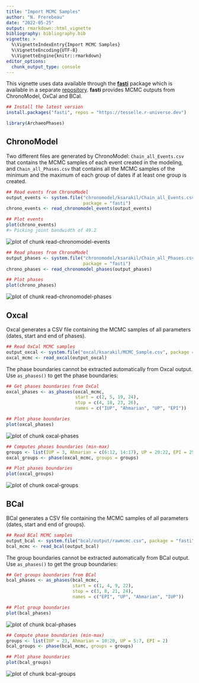 ```yaml
---
title: "Import MCMC Samples"
author: "N. Frerebeau"
date: "2022-05-25"
output: rmarkdown::html_vignette
bibliography: bibliography.bib
vignette: >
  %\VignetteIndexEntry{Import MCMC Samples}
  %\VignetteEncoding{UTF-8}
  %\VignetteEngine{knitr::rmarkdown}
editor_options:
  chunk_output_type: console
---
```




This vignette uses data available through the [**fasti**](https://packages.tesselle.org/fasti/) package which is available in a separate [repository](https://tesselle.r-universe.dev). **fasti** provides MCMC outputs from ChronoModel, OxCal and BCal.


```r
## Install the latest version
install.packages("fasti", repos = "https://tesselle.r-universe.dev")
```


```r
library(ArchaeoPhases)
```

## ChronoModel

Two different files are generated by ChronoModel: `Chain_all_Events.csv` that contains the MCMC samples of each event created in the modeling, and `Chain_all_Phases.csv` that contains all the MCMC samples of the minimum and the maximum of each group of dates if at least one group is created.


```r
## Read events from ChronoModel
output_events <- system.file("chronomodel/ksarakil/Chain_all_Events.csv",
                             package = "fasti")
chrono_events <- read_chronomodel_events(output_events)

## Plot events
plot(chrono_events)
#> Picking joint bandwidth of 49.2
```

<img src="./figures/read-chronomodel-events-1.png" title="plot of chunk read-chronomodel-events" alt="plot of chunk read-chronomodel-events" style="display: block; margin: auto;" />


```r
## Read phases from ChronoModel
output_phases <- system.file("chronomodel/ksarakil/Chain_all_Phases.csv",
                             package = "fasti")
chrono_phases <- read_chronomodel_phases(output_phases)

## Plot phases
plot(chrono_phases)
```

<img src="./figures/read-chronomodel-phases-1.png" title="plot of chunk read-chronomodel-phases" alt="plot of chunk read-chronomodel-phases" style="display: block; margin: auto;" />

## Oxcal

Oxcal generates a CSV file containing the MCMC samples of all parameters (dates, start and end of phases).


```r
## Read OxCal MCMC samples
output_oxcal <- system.file("oxcal/ksarakil/MCMC_Sample.csv", package = "fasti")
oxcal_mcmc <- read_oxcal(output_oxcal)
```

The phase boundaries cannot be extracted automatically from Oxcal output. Use `as_phases()` to get the phase boundaries:


```r
## Get phases boundaries from OxCal
oxcal_phases <- as_phases(oxcal_mcmc,
                          start = c(2, 5, 19, 24),
                          stop = c(4, 18, 23, 26),
                          names = c("IUP", "Ahmarian", "UP", "EPI"))

## Plot phase boundaries
plot(oxcal_phases)
```

<img src="./figures/oxcal-phases-1.png" title="plot of chunk oxcal-phases" alt="plot of chunk oxcal-phases" style="display: block; margin: auto;" />


```r
## Computes phases boundaries (min-max)
groups <- list(IUP = 3, Ahmarian = c(6:12, 14:17), UP = 20:22, EPI = 25)
oxcal_groups <- phase(oxcal_mcmc, groups = groups)

## Plot phases boundaries
plot(oxcal_groups)
```

<img src="./figures/oxcal-groups-1.png" title="plot of chunk oxcal-groups" alt="plot of chunk oxcal-groups" style="display: block; margin: auto;" />

## BCal

BCal generates a CSV file containing the MCMC samples of all parameters (dates, start and end of groups).


```r
## Read BCal MCMC samples
output_bcal <- system.file("bcal/output/rawmcmc.csv", package = "fasti")
bcal_mcmc <- read_bcal(output_bcal)
```

The group boundaries cannot be extracted automatically from BCal output. Use `as_phases()` to get the group boundaries:


```r
## Get groups boundaries from BCal
bcal_phases <- as_phases(bcal_mcmc,
                         start = c(1, 4, 9, 22),
                         stop = c(3, 8, 21, 24),
                         names = c("EPI", "UP", "Ahmarian", "IUP"))

## Plot group boundaries
plot(bcal_phases)
```

<img src="./figures/bcal-phases-1.png" title="plot of chunk bcal-phases" alt="plot of chunk bcal-phases" style="display: block; margin: auto;" />


```r
## Compute phase boundaries (min-max)
groups <- list(IUP = 23, Ahmarian = 10:20, UP = 5:7, EPI = 2)
bcal_groups <- phase(bcal_mcmc, groups = groups)

## Plot phase boundaries
plot(bcal_groups)
```

<img src="./figures/bcal-groups-1.png" title="plot of chunk bcal-groups" alt="plot of chunk bcal-groups" style="display: block; margin: auto;" />
